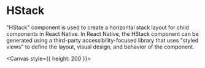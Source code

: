 
<Meta title="components/Transitions" />

# HStack

"HStack" component is used to create a horizontal stack layout for child components in React Native. In React Native, the HStack component can be generated using a third-party accessibility-focused library that uses "styled views" to define the layout, visual design, and behavior of the component.

<Canvas style={{ height: 200 }}>
  <Story id="components-stories-transitions--transitions-story" />
</Canvas>
